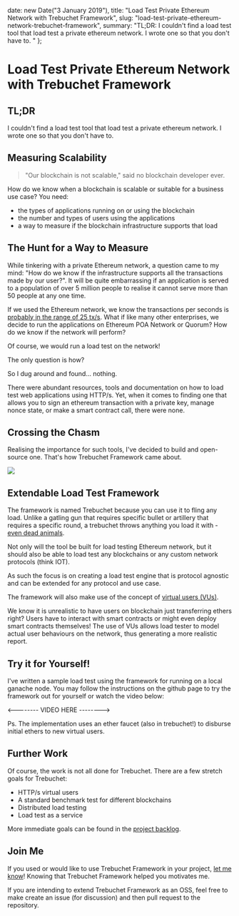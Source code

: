 
  date: new Date("3 January 2019"),
  title: "Load Test Private Ethereum Network with Trebuchet Framework",
  slug: "load-test-private-ethereum-network-trebuchet-framework",
  summary: "TL;DR: I couldn't find a load test tool that load test a private ethereum network. I wrote one so that you don't have to. "
};

Load Test Private Ethereum Network with Trebuchet Framework
===

## TL;DR

I couldn't find a load test tool that load test a private ethereum network. I wrote one so that you don't have to. 

## Measuring Scalability

> "Our blockchain is not scalable," said no blockchain developer ever.

How do we know when a blockchain is scalable or suitable for a business use case? You need: 

- the types of applications running on or using the blockchain
- the number and types of users using the applications
- a way to measure if the blockchain infrastructure supports that load

## The Hunt for a Way to Measure

While tinkering with a private Ethereum network, a question came to my mind: "How do we know if the infrastructure supports all the transactions made by our user?". It will be quite embarrassing if an application is served to a population of over 5 million people to realise it cannot serve more than 50 people at any one time. 

If we used the Ethereum network, we know the transactions per seconds is [probably in the range of 25 tx/s](https://ethereum.stackexchange.com/questions/49484/how-many-transactions-per-second-can-ethereum-currently-handle-what-changes-wil). What if like many other enterprises, we decide to run the applications on Ethereum POA Network or Quorum? How do we know if the network will perform?

Of course, we would run a load test on the network!

The only question is how? 

So I dug around and found... nothing.

There were abundant resources, tools and documentation on how to load test web applications using HTTP/s. Yet, when it comes to finding one that allows you to sign an ethereum transaction with a private key, manage nonce state, or make a smart contract call, there were none. 

## Crossing the Chasm

Realising the importance for such tools, I've decided to build and open-source one. That's how Trebuchet Framework came about. 

<div class="text-center m-4">
  <img src="/static/blog/2019/1/trebuchet.png" style={{width:"50%"}}/>
</div>

## Extendable Load Test Framework

The framework is named Trebuchet because you can use it to fling any load. Unlike a gatling gun that requires specific bullet or artillery that requires a specific round, a trebuchet throws anything you load it with - [even dead animals](https://en.wikipedia.org/wiki/History_of_biological_warfare). 

Not only will the tool be built for load testing Ethereum network, but it should also be able to load test any blockchains or any custom network protocols (think IOT). 

As such the focus is on creating a load test engine that is protocol agnostic and can be extended for any protocol and use case. 

The framework will also make use of the concept of [virtual users (VUs)](https://support.loadimpact.com/3.0/test-configuration/what-are-virtual-users-vus/). 

We know it is unrealistic to have users on blockchain just transferring ethers right? Users have to interact with smart contracts or might even deploy smart contracts themselves! The use of VUs allows load tester to model actual user behaviours on the network, thus generating a more realistic report.

## Try it for Yourself!

I've written a sample load test using the framework for running on a local ganache node. You may follow the instructions on the github page to try the framework out for yourself or watch the video below:

<-------- VIDEO HERE -------->

Ps. The implementation uses an ether faucet (also in trebuchet!) to disburse initial ethers to new virtual users. 

## Further Work

Of course, the work is not all done for Trebuchet. There are a few stretch goals for Trebuchet:
- HTTP/s virtual users
- A standard benchmark test for different blockchains
- Distributed load testing
- Load test as a service

More immediate goals can be found in the [project backlog](https://github.com/Trebuchet-Framework/Trebuchet/projects/1).

## Join Me

If you used or would like to use Trebuchet Framework in your project, [let me know](/contact)! Knowing that Trebuchet Framework helped you motivates me.

If you are intending to extend Trebuchet Framework as an OSS, feel free to make create an issue (for discussion) and then pull request to the repository.
